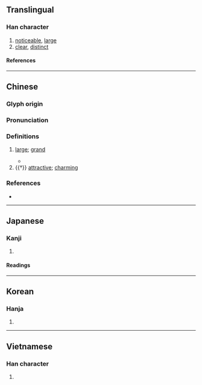 {{character info}}
==Translingual==

===Han character===
{{Han char|rn=9|rad=人|as=08|sn=10|four=21246|canj=OYAJ|ids=⿰亻卓}}

# [[noticeable]], [[large]]
# [[clear]], [[distinct]]

====References====
{{Han ref|kx=0109.040|dkj=00794|dj=0232.020|hdz=10175.030|uh=502C}}

----

==Chinese==
{{zh-forms}}

===Glyph origin===
{{Han etym}}

===Pronunciation===
{{zh-pron
|m=zhuō
|c=coek3,zoek3
|mc=y
|oc=y
|cat=
}}

===Definitions===
{{zh-hanzi}}

# {{lb|zh|literary}} [[large]]; [[grand]]
#* {{zh-x|倬 彼 雲漢、昭回 于 天。|'''Bright''' was that milky way,<br>Shining and revolving in the sky.|ref=Shijing}}
# {{†}} [[attractive]]; [[charming]]

===References===
* {{R:yue:mfccd}}

----

==Japanese==

===Kanji===
{{ja-kanji|grade=|rs=人08}}

# {{rfdef|ja|sort=人08}}

====Readings====
{{ja-readings
|on=たく, ちょく
|kun=おおき.い, あきらか, たかい
}}

----

==Korean==

===Hanja===
{{ko-hanja|탁}}

# {{rfdef|ko|sort=人08}}

----

==Vietnamese==

===Han character===
{{vi-readings|reading=[[xấc]]|rs=人08}}

# {{rfdef|vi|sort=人08}}